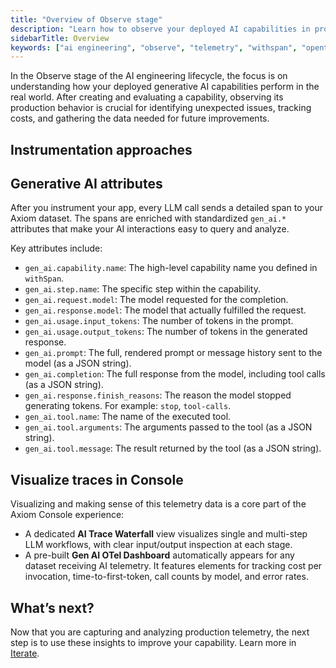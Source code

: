 ```yaml
---
title: "Overview of Observe stage"
description: "Learn how to observe your deployed AI capabilities in production using Axiom AI SDK to capture telemetry."
sidebarTitle: Overview
keywords: ["ai engineering", "observe", "telemetry", "withspan", "opentelemetry"]
---
```



In the Observe stage of the AI engineering lifecycle, the focus is on understanding how your deployed generative AI capabilities perform in the real world. After creating and evaluating a capability, observing its production behavior is crucial for identifying unexpected issues, tracking costs, and gathering the data needed for future improvements.

## Instrumentation approaches

<AIInstrumentationApproaches />

## Generative AI attributes

After you instrument your app, every LLM call sends a detailed span to your Axiom dataset. The spans are enriched with standardized `gen_ai.*` attributes that make your AI interactions easy to query and analyze.

Key attributes include:

- `gen_ai.capability.name`: The high-level capability name you defined in `withSpan`.
- `gen_ai.step.name`: The specific step within the capability.
- `gen_ai.request.model`: The model requested for the completion.
- `gen_ai.response.model`: The model that actually fulfilled the request.
- `gen_ai.usage.input_tokens`: The number of tokens in the prompt.
- `gen_ai.usage.output_tokens`: The number of tokens in the generated response.
- `gen_ai.prompt`: The full, rendered prompt or message history sent to the model (as a JSON string).
- `gen_ai.completion`: The full response from the model, including tool calls (as a JSON string).
- `gen_ai.response.finish_reasons`: The reason the model stopped generating tokens. For example: `stop`, `tool-calls`.
- `gen_ai.tool.name`: The name of the executed tool.
- `gen_ai.tool.arguments`: The arguments passed to the tool (as a JSON string).
- `gen_ai.tool.message`: The result returned by the tool (as a JSON string).

## Visualize traces in Console

Visualizing and making sense of this telemetry data is a core part of the Axiom Console experience:

- A dedicated **AI Trace Waterfall** view visualizes single and multi-step LLM workflows, with clear input/output inspection at each stage.
- A pre-built **Gen AI OTel Dashboard** automatically appears for any dataset receiving AI telemetry. It features elements for tracking cost per invocation, time-to-first-token, call counts by model, and error rates.

## What’s next?

Now that you are capturing and analyzing production telemetry, the next step is to use these insights to improve your capability. Learn more in [Iterate](/ai-engineering/iterate).
